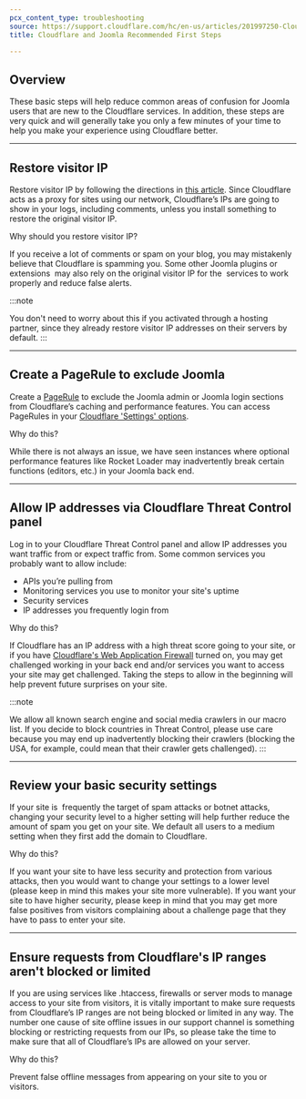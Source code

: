 ```yaml
---
pcx_content_type: troubleshooting
source: https://support.cloudflare.com/hc/en-us/articles/201997250-Cloudflare-and-Joomla-Recommended-First-Steps
title: Cloudflare and Joomla Recommended First Steps

---
```


## Overview

These basic steps will help reduce common areas of confusion for Joomla users that are new to the Cloudflare services. In addition, these steps are very quick and will generally take you only a few minutes of your time to help you make your experience using Cloudflare better.

***

## Restore visitor IP

Restore visitor IP by following the directions in [this article](https://support.cloudflare.com/hc/articles/200170786). Since Cloudflare acts as a proxy for sites using our network, Cloudflare’s IPs are going to show in your logs, including comments, unless you install something to restore the original visitor IP.

Why should you restore visitor IP?

If you receive a lot of comments or spam on your blog, you may mistakenly believe that Cloudflare is spamming you. Some other Joomla plugins or extensions  may also rely on the original visitor IP for the  services to work properly and reduce false alerts.

:::note

You don't need to worry about this if you activated through a hosting
partner, since they already restore visitor IP addresses on their
servers by default. 
:::

***

## Create a PageRule to exclude Joomla

Create a [PageRule](https://support.cloudflare.com/hc/en-us/articles/200168306-Is-there-a-tutorial-for-Page-Rules-) to exclude the Joomla admin or Joomla login sections from Cloudflare’s caching and performance features. You can access PageRules in your [Cloudflare 'Settings' options](https://support.cloudflare.com/hc/en-us/articles/200172336-How-do-I-create-a-PageRule-).

Why do this?

While there is not always an issue, we have seen instances where optional performance features like Rocket Loader may inadvertently break certain functions (editors, etc.) in your Joomla back end.

***

## Allow IP addresses via Cloudflare Threat Control panel

Log in to your Cloudflare Threat Control panel and allow IP addresses you want traffic from or expect traffic from. Some common services you probably want to allow include:

* APIs you’re pulling from
* Monitoring services you use to monitor your site's uptime
* Security services
* IP addresses you frequently login from

Why do this?

If Cloudflare has an IP address with a high threat score going to your site, or if you have [Cloudflare's Web Application Firewall](https://cloudflare.com/waf) turned on, you may get challenged working in your back end and/or services you want to access your site may get challenged. Taking the steps to allow in the beginning will help prevent future surprises on your site.

:::note

We allow all known search engine and social media crawlers in our macro
list. If you decide to block countries in Threat Control, please use
care because you may end up inadvertently blocking their crawlers
(blocking the USA, for example, could mean that their crawler gets
challenged). 
:::

***

## Review your basic security settings

If your site is  frequently the target of spam attacks or botnet attacks, changing your security level to a higher setting will help further reduce the amount of spam you get on your site. We default all users to a medium setting when they first add the domain to Cloudflare.

Why do this?

If you want your site to have less security and protection from various attacks, then you would want to change your settings to a lower level (please keep in mind this makes your site more vulnerable). If you want your site to have higher security, please keep in mind that you may get more false positives from visitors complaining about a challenge page that they have to pass to enter your site.

***

## Ensure requests from Cloudflare's IP ranges aren't blocked or limited

If you are using services like .htaccess, firewalls or server mods to manage access to your site from visitors, it is vitally important to make sure requests from Cloudflare’s IP ranges are not being blocked or limited in any way. The number one cause of site offline issues in our support channel is something blocking or restricting requests from our IPs, so please take the time to make sure that all of Cloudflare’s IPs are allowed on your server.

Why do this?

Prevent false offline messages from appearing on your site to you or visitors.

